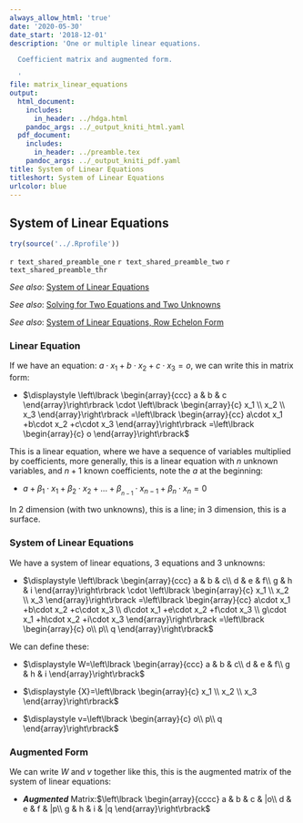 ```yaml
---
always_allow_html: 'true'
date: '2020-05-30'
date_start: '2018-12-01'
description: 'One or multiple linear equations.

  Coefficient matrix and augmented form.

  '
file: matrix_linear_equations
output:
  html_document:
    includes:
      in_header: ../hdga.html
    pandoc_args: ../_output_kniti_html.yaml
  pdf_document:
    includes:
      in_header: ../preamble.tex
    pandoc_args: ../_output_kniti_pdf.yaml
title: System of Linear Equations
titleshort: System of Linear Equations
urlcolor: blue
---
```


## System of Linear Equations

```r
try(source('../.Rprofile'))
```

`r text_shared_preamble_one`
`r text_shared_preamble_two`
`r text_shared_preamble_thr`

*See also*: [System of Linear
Equations](https://fanwangecon.github.io/Math4Econ/matrix_system_of_equations/matrix_linear_equations.html)

*See also*: [Solving for Two Equations and Two
Unknowns](https://fanwangecon.github.io/Math4Econ/matrix_system_of_equations/matrix_linear_system_2.html)

*See also*: [System of Linear Equations, Row Echelon
Form](https://fanwangecon.github.io/Math4Econ/matrix_system_of_equations/matrix_row_echelon_form.html)

### Linear Equation

If we have an equation: $a\cdot x_1 +b\cdot x_2 +c\cdot x_3 =o$, we can
write this in matrix form:

-   $\displaystyle \left\lbrack \begin{array}{ccc}
    a & b & c
    \end{array}\right\rbrack \cdot \left\lbrack \begin{array}{c}
    x_1 \\
    x_2 \\
    x_3 
    \end{array}\right\rbrack =\left\lbrack \begin{array}{cc}
    a\cdot x_1 +b\cdot x_2 +c\cdot x_3 
    \end{array}\right\rbrack =\left\lbrack \begin{array}{c}
    o
    \end{array}\right\rbrack$

This is a linear equation, where we have a sequence of variables
multiplied by coefficients, more generally, this is a linear equation
with $n$ unknown variables, and $n+1$ known coefficients, note the $a$
at the beginning:

-   $\displaystyle a+\beta_1 \cdot x_1 +\beta_2 \cdot x_2 +...+\beta_{_{n-1} } \cdot x_{n-1} +\beta_n \cdot x_n =0$

In 2 dimension (with two unknowns), this is a line; in 3 dimension, this
is a surface.

### System of Linear Equations

We have a system of linear equations, 3 equations and 3 unknowns:

-   $\displaystyle \left\lbrack \begin{array}{ccc}
    a & b & c\\
    d & e & f\\
    g & h & i
    \end{array}\right\rbrack \cdot \left\lbrack \begin{array}{c}
    x_1 \\
    x_2 \\
    x_3 
    \end{array}\right\rbrack =\left\lbrack \begin{array}{cc}
    a\cdot x_1 +b\cdot x_2 +c\cdot x_3 \\
    d\cdot x_1 +e\cdot x_2 +f\cdot x_3 \\
    g\cdot x_1 +h\cdot x_2 +i\cdot x_3 
    \end{array}\right\rbrack =\left\lbrack \begin{array}{c}
    o\\
    p\\
    q
    \end{array}\right\rbrack$

We can define these:

-   $\displaystyle W=\left\lbrack \begin{array}{ccc}
    a & b & c\\
    d & e & f\\
    g & h & i
    \end{array}\right\rbrack$

-   $\displaystyle {X}=\left\lbrack \begin{array}{c}
    x_1 \\
    x_2 \\
    x_3 
    \end{array}\right\rbrack$

-   $\displaystyle v=\left\lbrack \begin{array}{c}
    o\\
    p\\
    q
    \end{array}\right\rbrack$

### Augmented Form

We can write $W$ and $v$ together like this, this is the augmented
matrix of the system of linear equations:

-   ***Augmented*** Matrix:$\left\lbrack \begin{array}{cccc}
    a & b & c & |o\\
    d & e & f & |p\\
    g & h & i & |q
    \end{array}\right\rbrack$

\vspace{1em}

